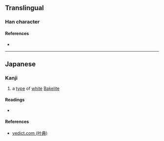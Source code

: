 {{character info/new}}
==Translingual==

===Han character===
{{Han char|rn=75|rad=木|as=15|sn=19|four=|canj=DIXE|ids=⿰木慶}}

====References====
* {{Han ref|kx=0561.111|hdz=21315.051|uh=6AE6|ud=27366}}

----

==Japanese==

===Kanji===
{{ja-kanji|rs=木15}}

# a [[type]] of [[white]] [[Bakelite]]

====Readings====
* {{ja-readings|kun=[[ぬらで]] (nurade)}}

====References====
* [http://yedict.com/zscontent.asp?uni=6AE6 yedict.com (叶典)]